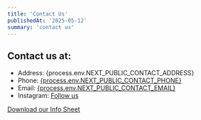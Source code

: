 ```yaml
---
title: 'Contact Us'
publishedAt: '2025-05-12'
summary: 'contact us'
---
```


## Contact us at:

- Address: {process.env.NEXT_PUBLIC_CONTACT_ADDRESS}
- Phone: [{process.env.NEXT_PUBLIC_CONTACT_PHONE}](tel:{process.env.NEXT_PUBLIC_CONTACT_PHONE})
- Email: [{process.env.NEXT_PUBLIC_CONTACT_EMAIL}](mailto:{process.env.NEXT_PUBLIC_CONTACT_EMAIL})
- Instagram: [Follow us]({process.env.NEXT_PUBLIC_CONTACT_INSTAGRAM})

[Download our Info Sheet](/horizon-residences.pdf)
